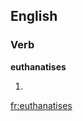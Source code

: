
==English==

===Verb===
'''euthanatises'''

# {{third-person singular of|[[euthanatise]]}}

[[fr:euthanatises]]